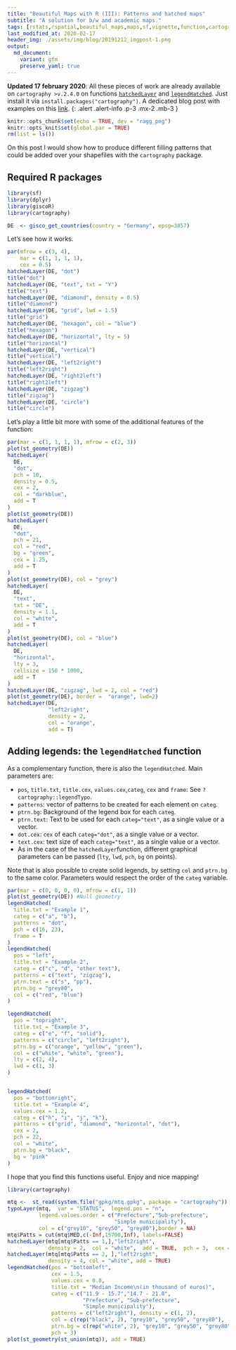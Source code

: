 ```yaml
---
title: "Beautiful Maps with R (III): Patterns and hatched maps"
subtitle: "A solution for b/w and academic maps."
tags: [rstats,rspatial,beautiful_maps,maps,sf,vignette,function,cartography]
last_modified_at: 2020-02-17
header_img: ./assets/img/blog/20191212_imgpost-1.png
output: 
  md_document:
    variant: gfm
    preserve_yaml: true
---
```


**Updated 17 february 2020**: All these pieces of work are already available on `cartography >v.2.4.0` on functions [`hatchedLayer`](http://riatelab.github.io/cartography/docs/reference/hatchedLayer.html) and [`legendHatched`](https://riatelab.github.io/cartography/docs/reference/legendHatched.html). Just install it via `install.packages("cartography")`. A dedicated blog post with examples on this [link](../202002_cartography1). 
{: .alert .alert-info .p-3 .mx-2 .mb-3 }

```r
knitr::opts_chunk$set(echo = TRUE, dev = "ragg_png")
knitr::opts_knit$set(global.par = TRUE)
rm(list = ls())


```

On this post I would show how to produce different filling patterns that could be added over your shapefiles with the `cartography` package.


## Required R packages

```r
library(sf)
library(dplyr)
library(giscoR)
library(cartography)
```


```r
DE  <- gisco_get_countries(country = "Germany", epsg=3857)

```


Let's see how it works.

```r


par(mfrow = c(3, 4),
    mar = c(1, 1, 1, 1),
    cex = 0.5)
hatchedLayer(DE, "dot")
title("dot")
hatchedLayer(DE, "text", txt = "Y")
title("text")
hatchedLayer(DE, "diamond", density = 0.5)
title("diamond")
hatchedLayer(DE, "grid", lwd = 1.5)
title("grid")
hatchedLayer(DE, "hexagon", col = "blue")
title("hexagon")
hatchedLayer(DE, "horizontal", lty = 5)
title("horizontal")
hatchedLayer(DE, "vertical")
title("vertical")
hatchedLayer(DE, "left2right")
title("left2right")
hatchedLayer(DE, "right2left")
title("right2left")
hatchedLayer(DE, "zigzag")
title("zigzag")
hatchedLayer(DE, "circle")
title("circle")
```

Let's play a little bit more with some of the additional features of the function:

```r


par(mar = c(1, 1, 1, 1), mfrow = c(2, 3))
plot(st_geometry(DE))
hatchedLayer(
  DE,
  "dot",
  pch = 10,
  density = 0.5,
  cex = 2,
  col = "darkblue",
  add = T
)
plot(st_geometry(DE))
hatchedLayer(
  DE,
  "dot",
  pch = 21,
  col = "red",
  bg = "green",
  cex = 1.25,
  add = T
)
plot(st_geometry(DE), col = "grey")
hatchedLayer(
  DE,
  "text",
  txt = "DE",
  density = 1.1,
  col = "white",
  add = T
)
plot(st_geometry(DE), col = "blue")
hatchedLayer(
  DE,
  "horizontal",
  lty = 3,
  cellsize = 150 * 1000,
  add = T
)
hatchedLayer(DE, "zigzag", lwd = 2, col = "red")
plot(st_geometry(DE), border =  "orange", lwd=2)
hatchedLayer(DE,
             "left2right",
             density = 2,
             col = "orange",
             add = T)
```

## Adding legends: the `legendHatched` function

As a complementary function, there is also the `legendHatched`. Main parameters are:

-   `pos`, `title.txt`, `title.cex`, `values.cex`,`categ`, `cex` and `frame`: See `?cartography::legendTypo`.
-   `patterns`: vector of patterns to be created for each element on `categ`.
-   `ptrn.bg`: Background of the legend box for each `categ`.
-   `ptrn.text`: Text to be used for each `categ="text"`, as a single value or a vector.
-   `dot.cex`: `cex` of each `categ="dot"`, as a single value or a vector.
-   `text.cex`: text size of each `categ="text"`, as a single value or a vector.
-   As in the case of the `hatchedLayer`function, different graphical parameters can be passed (`lty`, `lwd`, `pch`, `bg` on points).

Note that is also possible to create solid legends, by setting `col` and `ptrn.bg` to the same color. Parameters would respect the order of the `categ` variable.

```r


par(mar = c(0, 0, 0, 0), mfrow = c(1, 1))
plot(st_geometry(DE)) #Null geometry
legendHatched(
  title.txt = "Example 1",
  categ = c("a", "b"),
  patterns = "dot",
  pch = c(16, 23),
  frame = T
)
legendHatched(
  pos = "left",
  title.txt = "Example 2",
  categ = c("c", "d", "other text"),
  patterns = c("text", "zigzag"),
  ptrn.text = c("s", "pp"),
  ptrn.bg = "grey80",
  col = c("red", "blue")
)

legendHatched(
  pos = "topright",
  title.txt = "Example 3",
  categ = c("e", "f", "solid"),
  patterns = c("circle", "left2right"),
  ptrn.bg = c("orange", "yellow", "green"),
  col = c("white", "white", "green"),
  lty = c(2, 4),
  lwd = c(1, 3)
)


legendHatched(
  pos = "bottomright",
  title.txt = "Example 4",
  values.cex = 1.2,
  categ = c("h", "i", "j", "k"),
  patterns = c("grid", "diamond", "horizontal", "dot"),
  cex = 2,
  pch = 22,
  col = "white",
  ptrn.bg = "black",
  bg = "pink"
)
```

I hope that you find this functions useful. Enjoy and nice mapping!

```r
library(cartography)

mtq <-  st_read(system.file("gpkg/mtq.gpkg", package = "cartography"))
typoLayer(mtq,  var = "STATUS",  legend.pos = "n",
          legend.values.order = c("Prefecture","Sub-prefecture",
                                  "Simple municipality"),
          col = c("grey10", "grey50", "grey80"),border = NA)
mtq$Patts = cut(mtq$MED,c(-Inf,15700,Inf), labels=FALSE)
hatchedLayer(mtq[mtq$Patts == 1,],"left2right",
             density = 2,  col = "white",  add = TRUE,  pch = 3,  cex = 0.6)
hatchedLayer(mtq[mtq$Patts == 2, ],"left2right",
             density = 4, col = "white", add = TRUE)
legendHatched(pos = "bottomleft",
              cex = 1.5,
              values.cex = 0.8,
              title.txt = "Median Income\n(in thousand of euros)",
              categ = c("11.9 - 15.7","14.7 - 21.8",
                        "Prefecture", "Sub-prefecture",
                        "Simple municipality"),
              patterns = c("left2right"), density = c(1, 2),
              col = c(rep("black", 2), "grey10", "grey50", "grey80"),
              ptrn.bg = c(rep("white", 2), "grey10", "grey50", "grey80"),
              pch = 3)
plot(st_geometry(st_union(mtq)), add = TRUE)

```
